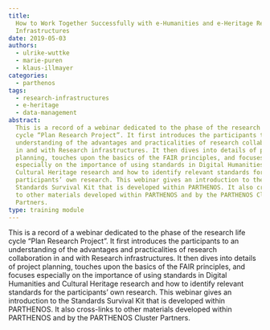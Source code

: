```yaml
---
title:
  How to Work Together Successfully with e-Humanities and e-Heritage Research
  Infrastructures
date: 2019-05-03
authors:
  - ulrike-wuttke
  - marie-puren
  - klaus-illmayer
categories:
  - parthenos
tags:
  - research-infrastructures
  - e-heritage
  - data-management
abstract:
  This is a record of a webinar dedicated to the phase of the research life
  cycle “Plan Research Project”. It first introduces the participants to an
  understanding of the advantages and practicalities of research collaboration
  in and with Research infrastructures. It then dives into details of project
  planning, touches upon the basics of the FAIR principles, and focuses
  especially on the importance of using standards in Digital Humanities and
  Cultural Heritage research and how to identify relevant standards for the
  participants’ own research. This webinar gives an introduction to the
  Standards Survival Kit that is developed within PARTHENOS. It also cross-links
  to other materials developed within PARTHENOS and by the PARTHENOS Cluster
  Partners.
type: training module
---
```


This is a record of a webinar dedicated to the phase of the research life cycle
“Plan Research Project”. It first introduces the participants to an
understanding of the advantages and practicalities of research collaboration in
and with Research infrastructures. It then dives into details of project
planning, touches upon the basics of the FAIR principles, and focuses especially
on the importance of using standards in Digital Humanities and Cultural Heritage
research and how to identify relevant standards for the participants’ own
research. This webinar gives an introduction to the Standards Survival Kit that
is developed within PARTHENOS. It also cross-links to other materials developed
within PARTHENOS and by the PARTHENOS Cluster Partners.

<CTA
  title="Interested in learning more?"
  subtitle="Check out How to Work Together Successfully with e-Humanities and e-Heritage Research Infrastructures on PARTHENOS"
  url="https://training.parthenos-project.eu/sample-page/ehumanities-eheritage-webinar-series/webinar-work-with-research-infrastructures/"
/>
